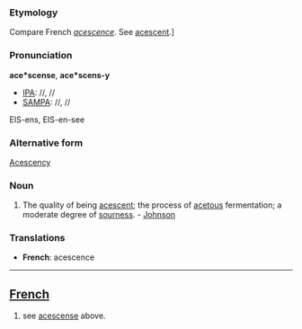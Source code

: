 ===Etymology===
Compare French ''[[acescence]]''. See [[acescent]].]
===Pronunciation===
'''ace*scense''', '''ace*scens-y'''
*[[IPA]]: //, //
*[[SAMPA]]: //, //
EIS-ens, EIS-en-see
===Alternative form===
[[Acescency]]
===Noun===
#The quality of being [[acescent]]; the process of [[acetous]] fermentation; a moderate degree of [[sourness]]. - [[Johnson]]
===Translations===
*'''French''': acescence
----
==[[French]]==
#see [[acescense]] above.